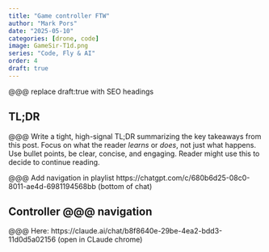 ```yaml
---
title: "Game controller FTW"
author: "Mark Pors"
date: "2025-05-10"
categories: [drone, code]
image: GameSir-T1d.png
series: "Code, Fly & AI"
order: 4
draft: true
---
```


@@@ replace draft:true with SEO headings

::: {.callout-tip collapse="true"}
## TL;DR
@@@ Write a tight, high-signal TL;DR summarizing the key takeaways from this post. Focus on what the reader *learns* or *does*, not just what happens. Use bullet points, be clear, concise, and engaging. Reader might use this to decide to continue reading.
:::

@@@ Add navigation in playlist https://chatgpt.com/c/680b6d25-08c0-8011-ae4d-6981194568bb (bottom of chat)

## Controller @@@ navigation

@@@ Here: https://claude.ai/chat/b8f8640e-29be-4ea2-bdd3-11d0d5a02156 (open in CLaude chrome)

